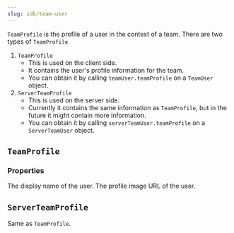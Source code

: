 ```yaml
---
slug: sdk/team-user
---
```



`TeamProfile` is the profile of a user in the context of a team. There are two types of `TeamProfile`

1. `TeamProfile`
    - This is used on the client side.
    - It contains the user's profile information for the team.
    - You can obtain it by calling `teamUser.teamProfile` on a `TeamUser` object.
2. `ServerTeamProfile`
    - This is used on the server side.
    - Currently it contains the same information as `TeamProfile`, but in the future it might contain more information.
    - You can obtain it by calling `serverTeamUser.teamProfile` on a `ServerTeamUser` object.


## `TeamProfile`

### Properties

<div className="indented">
  <ParamField path="displayName" type="string | null">
    The display name of the user.
  </ParamField>
  <ParamField path="profileImageUrl" type="string | null">
    The profile image URL of the user.
  </ParamField>
</div>

## `ServerTeamProfile`

Same as `TeamProfile`.